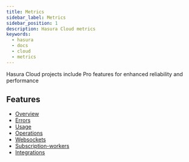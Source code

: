```yaml
---
title: Metrics
sidebar_label: Metrics
sidebar_position: 1
description: Hasura Cloud metrics
keywords:
  - hasura
  - docs
  - cloud
  - metrics
---
```



Hasura Cloud projects include Pro features for enhanced reliability and
performance

<Thumbnail
  src="/img/graphql/cloud/metrics/monitoring-tab-overview.png"
  alt="Hasura Cloud Console overview tab"
  width="437px"
/>

## Features

- [Overview](overview)
- [Errors](errors)
- [Usage](usage)
- [Operations](operations)
- [Websockets](websockets)
- [Subscription-workers](subscription-workers)
- [Integrations](integrations)

